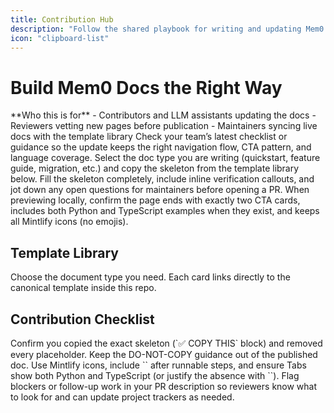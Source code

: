 ```yaml
---
title: Contribution Hub
description: "Follow the shared playbook for writing and updating Mem0 documentation."
icon: "clipboard-list"
---
```


# Build Mem0 Docs the Right Way

<Info>
  **Who this is for**
  - Contributors and LLM assistants updating the docs
  - Reviewers vetting new pages before publication
  - Maintainers syncing live docs with the template library
</Info>

<Steps>
<Step title="Review the standards">
Check your team’s latest checklist or guidance so the update keeps the right navigation flow, CTA pattern, and language coverage.
</Step>
<Step title="Pick the right template">
Select the doc type you are writing (quickstart, feature guide, migration, etc.) and copy the skeleton from the template library below.
</Step>
<Step title="Draft, verify, and note follow-ups">
Fill the skeleton completely, include inline verification callouts, and jot down any open questions for maintainers before opening a PR.
</Step>
</Steps>

<Info icon="check">
  When previewing locally, confirm the page ends with exactly two CTA cards, includes both Python and TypeScript examples when they exist, and keeps all Mintlify icons (no emojis).
</Info>

## Template Library

Choose the document type you need. Each card links directly to the canonical template inside this repo.

<CardGroup cols={3}>
  <Card
    title="Quickstart"
    description="Install → Configure → Add → Search → Delete with Tabs + Steps."
    icon="rocket"
    href="/templates/quickstart_template"
  />
  <Card
    title="Operation Guide"
    description="Single task walkthrough with verification checkpoints."
    icon="circle-check"
    href="/templates/operation_guide_template"
  />
  <Card
    title="Feature Guide"
    description="Explain when and why to use a capability, not just the API."
    icon="sparkles"
    href="/templates/feature_guide_template"
  />
  <Card
    title="Concept Guide"
    description="Define mental models, key terms, and diagrams."
    icon="brain"
    href="/templates/concept_guide_template"
  />
  <Card
    title="Integration Guide"
    description="Configure Mem0 with third-party tools using shared Tabs + Steps."
    icon="plug"
    href="/templates/integration_guide_template"
  />
  <Card
    title="Cookbook"
    description="Narrative end-to-end workflow with reusable snippets."
    icon="book-open"
    href="/templates/cookbook_template"
  />
  <Card
    title="API Reference"
    description="Document endpoints with quick facts and dual-language examples."
    icon="code"
    href="/templates/api_reference_template"
  />
  <Card
    title="Parameters Reference"
    description="Call out accepted fields, defaults, and misuse troubleshooting."
    icon="list"
    href="/templates/parameters_reference_template"
  />
  <Card
    title="Migration Guide"
    description="Plan → Migrate → Validate with rollback steps."
    icon="arrow-right"
    href="/templates/migration_guide_template"
  />
  <Card
    title="Release Notes"
    description="Ship highlights, stats, and mandatory CTA pair."
    icon="megaphone"
    href="/templates/release_notes_template"
  />
  <Card
    title="Troubleshooting Playbook"
    description="Symptom → Diagnose → Fix with escalation tips."
    icon="life-buoy"
    href="/templates/troubleshooting_playbook_template"
  />
  <Card
    title="Section Overview"
    description="Headline, card grid, and CTA pair for section landing pages."
    icon="grid"
    href="/templates/section_overview_template"
  />
</CardGroup>

## Contribution Checklist

<AccordionGroup>
  <Accordion title="Prep your draft">
    Confirm you copied the exact skeleton (`✅ COPY THIS` block) and removed every placeholder. Keep the DO-NOT-COPY guidance out of the published doc.
  </Accordion>
  <Accordion title="Mind the standards">
    Use Mintlify icons, include `<Info icon="check">` after runnable steps, and ensure Tabs show both Python and TypeScript (or justify the absence with `<Note>`).
  </Accordion>
  <Accordion title="Surface open questions early">
    Flag blockers or follow-up work in your PR description so reviewers know what to look for and can update project trackers as needed.
  </Accordion>
</AccordionGroup>

<CardGroup cols={2}>
  <Card
    title="Browse Templates"
    description="Jump straight into the quickstart skeleton and switch tabs for other types."
    icon="clipboard-check"
    href="/templates/quickstart_template"
  />
  <Card
    title="Return to Platform Overview"
    description="Jump back into the managed journey once you’re done editing."
    icon="compass"
    href="/platform/overview"
  />
</CardGroup>
